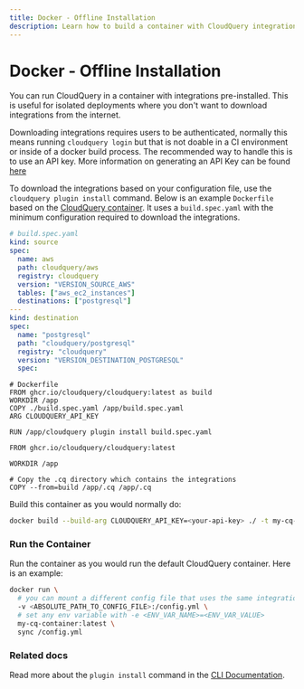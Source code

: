 ```yaml
---
title: Docker - Offline Installation
description: Learn how to build a container with CloudQuery integrations pre-installed
---
```


# Docker - Offline Installation

You can run CloudQuery in a container with integrations pre-installed. This is useful for isolated deployments where you don't want to download integrations from the internet.

Downloading integrations requires users to be authenticated, normally this means running `cloudquery login` but that is not doable in a CI environment or inside of a docker build process. The recommended way to handle this is to use an API key. More information on generating an API Key can be found [here](/docs/deployment/generate-api-key)

To download the integrations based on your configuration file, use the `cloudquery plugin install` command. Below is an example `Dockerfile` based on the [CloudQuery container](/docs/deployment/docker). It uses a `build.spec.yaml` with the minimum configuration required to download the integrations.

```yaml
# build.spec.yaml
kind: source
spec:
  name: aws
  path: cloudquery/aws
  registry: cloudquery
  version: "VERSION_SOURCE_AWS"
  tables: ["aws_ec2_instances"]
  destinations: ["postgresql"]
---
kind: destination
spec:
  name: "postgresql"
  path: "cloudquery/postgresql"
  registry: "cloudquery"
  version: "VERSION_DESTINATION_POSTGRESQL"
  spec:
```

```docker
# Dockerfile
FROM ghcr.io/cloudquery/cloudquery:latest as build
WORKDIR /app
COPY ./build.spec.yaml /app/build.spec.yaml
ARG CLOUDQUERY_API_KEY

RUN /app/cloudquery plugin install build.spec.yaml

FROM ghcr.io/cloudquery/cloudquery:latest

WORKDIR /app

# Copy the .cq directory which contains the integrations
COPY --from=build /app/.cq /app/.cq
```

Build this container as you would normally do:

```bash
docker build --build-arg CLOUDQUERY_API_KEY=<your-api-key> ./ -t my-cq-container:latest
```

### Run the Container

Run the container as you would run the default CloudQuery container. Here is an example:

```bash copy
docker run \
  # you can mount a different config file that uses the same integrations as in the build.spec
  -v <ABSOLUTE_PATH_TO_CONFIG_FILE>:/config.yml \
  # set any env variable with -e <ENV_VAR_NAME>=<ENV_VAR_VALUE>
  my-cq-container:latest \
  sync /config.yml
```

### Related docs

Read more about the `plugin install` command in the [CLI Documentation](/docs/reference/cli/cloudquery_plugin_install).
